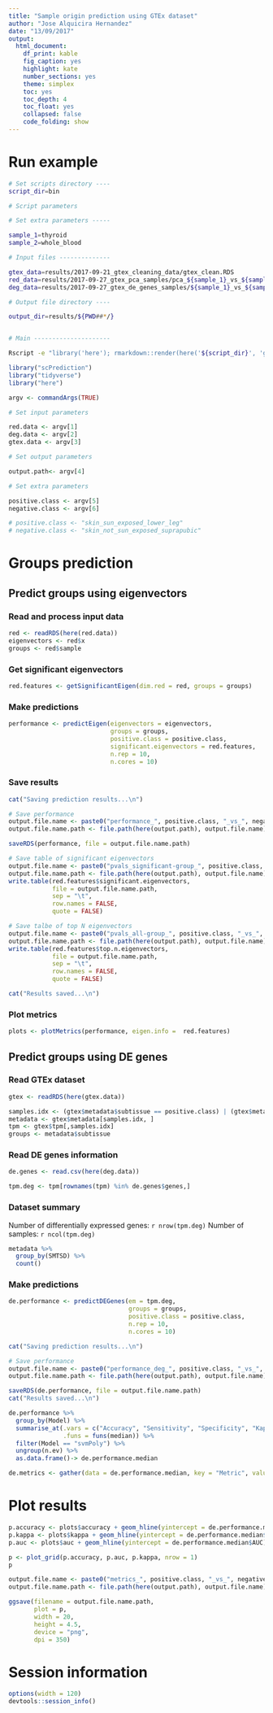 ```yaml
---
title: "Sample origin prediction using GTEx dataset"
author: "Jose Alquicira Hernandez"
date: "13/09/2017"
output:
  html_document:
    df_print: kable
    fig_caption: yes
    highlight: kate
    number_sections: yes
    theme: simplex
    toc: yes
    toc_depth: 4
    toc_float: yes
    collapsed: false
    code_folding: show
---
```


# Run example

```bash
# Set scripts directory ----
script_dir=bin

# Script parameters

# Set extra parameters -----

sample_1=thyroid
sample_2=whole_blood

# Input files --------------

gtex_data=results/2017-09-21_gtex_cleaning_data/gtex_clean.RDS
red_data=results/2017-09-27_gtex_pca_samples/pca_${sample_1}_vs_${sample_2}.RDS
deg_data=results/2017-09-27_gtex_de_genes_samples/${sample_1}_vs_${sample_2}.csv

# Output file directory ----

output_dir=results/${PWD##*/}


# Main ---------------------

Rscript -e "library('here'); rmarkdown::render(here('${script_dir}', 'gtex_pca_prediction.Rmd'), output_file = paste0('${sample_1}', '-', '${sample_2}', '.html'), output_dir = here('${output_dir}'))" ${red_data} ${deg_data} ${gtex_data} ${output_dir} ${sample_1} ${sample_2}
```

```r
library("scPrediction")
library("tidyverse")
library("here")
```

```r
argv <- commandArgs(TRUE)

# Set input parameters

red.data <- argv[1]
deg.data <- argv[2]
gtex.data <- argv[3]

# Set output parameters

output.path<- argv[4]

# Set extra parameters

positive.class <- argv[5]
negative.class <- argv[6]

# positive.class <- "skin_sun_exposed_lower_leg"
# negative.class <- "skin_not_sun_exposed_suprapubic"
```

# Groups prediction {.tabset}

## Predict groups using eigenvectors

### Read and process input data

```r
red <- readRDS(here(red.data))
eigenvectors <- red$x
groups <- red$sample
```

### Get significant eigenvectors

```r
red.features <- getSignificantEigen(dim.red = red, groups = groups)
```

### Make predictions

```r
performance <- predictEigen(eigenvectors = eigenvectors,
                            groups = groups,
                            positive.class = positive.class,
                            significant.eigenvectors = red.features, 
                            n.rep = 10,
                            n.cores = 10)
```

### Save results

```r
cat("Saving prediction results...\n")

# Save performance
output.file.name <- paste0("performance_", positive.class, "_vs_", negative.class, ".RDS")
output.file.name.path <- file.path(here(output.path), output.file.name)

saveRDS(performance, file = output.file.name.path)

# Save table of significant eigenvectors
output.file.name <- paste0("pvals_significant-group_", positive.class, "_vs_", negative.class, ".txt")
output.file.name.path <- file.path(here(output.path), output.file.name)
write.table(red.features$significant.eigenvectors, 
            file = output.file.name.path,
            sep = "\t",
            row.names = FALSE,
            quote = FALSE)

# Save talbe of top N eigenvectors
output.file.name <- paste0("pvals_all-group_", positive.class, "_vs_", negative.class, ".txt")
output.file.name.path <- file.path(here(output.path), output.file.name)
write.table(red.features$top.n.eigenvectors,
            file = output.file.name.path,
            sep = "\t",
            row.names = FALSE,
            quote = FALSE)

cat("Results saved...\n")
```

### Plot metrics

```r
plots <- plotMetrics(performance, eigen.info =  red.features)
```



## Predict groups using DE genes


### Read GTEx dataset

```r
gtex <- readRDS(here(gtex.data))
```

```r
samples.idx <- (gtex$metadata$subtissue == positive.class) | (gtex$metadata$subtissue == negative.class)
metadata <- gtex$metadata[samples.idx, ]
tpm <- gtex$tpm[,samples.idx]
groups <- metadata$subtissue
```

### Read DE genes information


```r
de.genes <- read.csv(here(deg.data))
```


```r
tpm.deg <- tpm[rownames(tpm) %in% de.genes$genes,]
```

### Dataset summary

Number of differentially expressed genes: `r nrow(tpm.deg)`
Number of samples: `r ncol(tpm.deg)`


```r
metadata %>%
  group_by(SMTSD) %>%
  count()
```

### Make predictions

```r
de.performance <- predictDEGenes(em = tpm.deg,
                                 groups = groups,
                                 positive.class = positive.class,
                                 n.rep = 10,
                                 n.cores = 10)
```

```r
cat("Saving prediction results...\n")

# Save performance
output.file.name <- paste0("performance_deg_", positive.class, "_vs_", negative.class, ".RDS")
output.file.name.path <- file.path(here(output.path), output.file.name)

saveRDS(de.performance, file = output.file.name.path)
cat("Results saved...\n")
```

```r
de.performance %>%
  group_by(Model) %>%
  summarise_at(.vars = c("Accuracy", "Sensitivity", "Specificity", "Kappa", "AUC"),
               .funs = funs(median)) %>%
  filter(Model == "svmPoly") %>%
  ungroup(n.ev) %>%
  as.data.frame()-> de.performance.median

de.metrics <- gather(data = de.performance.median, key = "Metric", value = "Value", 2:6)
```

# Plot results

```r
p.accuracy <- plots$accuracy + geom_hline(yintercept = de.performance.median$Accuracy)
p.kappa <- plots$kappa + geom_hline(yintercept = de.performance.median$Kappa)
p.auc <- plots$auc + geom_hline(yintercept = de.performance.median$AUC)
```

```r
p <- plot_grid(p.accuracy, p.auc, p.kappa, nrow = 1)
p
```


```r
output.file.name <- paste0("metrics_", positive.class, "_vs_", negative.class, ".png")
output.file.name.path <- file.path(here(output.path), output.file.name)

ggsave(filename = output.file.name.path,
       plot = p,
       width = 20,
       height = 4.5,
       device = "png",
       dpi = 350)
```

# Session information

```r
options(width = 120)
devtools::session_info()
```


